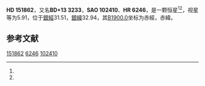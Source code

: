 {{Starbox begin
| name = HD 151862
}}
{{Starbox observe
| epoch = [[J2000.0|J2000.0]]
| constell = {{星座名待查}}<ref name=SIMBAD>{{cite web
 | url=http://simbad.u-strasbg.fr/simbad/sim-id?Ident=HR+6246
 | title=Pulsating variable Star
 | publisher=Centre de Données astronomiques de Strasbourg
 | work=SIMBAD
 | accessdate=2012-07-13
 | archive-date=2016-03-16
 | archive-url=https://web.archive.org/web/20160316113529/http://simbad.u-strasbg.fr/simbad/sim-id?Ident=HR+6246
 | dead-url=no
 }}</ref><ref name=DATA>{{cite web
 | url=http://vizier.u-strasbg.fr/viz-bin/VizieR-5?-out.add=.&-source=5050&-corr=PK=HR&-out.max=9999&HR=6246
 | title=VizieR Detailed Page
 | accessdate=2012-07-13
 | archive-date=2019-02-16
 | archive-url=https://web.archive.org/web/20190216085726/http://vizier.u-strasbg.fr/viz-bin/VizieR-5?-out.add=.&-source=5050&-corr=PK=HR&-out.max=9999&HR=6246
 | dead-url=no
 }}</ref>
| 星官 = 
| ra = {{RA|16|49|34.6}}<ref name=SIMBAD /><ref name=DATA />
| dec = {{DEC|+13|15|41}}<ref name=SIMBAD /><ref name=DATA />
| appmag_v = 5.91<ref name=SIMBAD /><ref name=DATA />
}}
{{Starbox character
| class = A1V<ref name=SIMBAD /><ref name=DATA />
| b-v = 0.03<ref name=SIMBAD /><ref name=DATA />
| u-b = -0.02<ref name=SIMBAD /><ref name=DATA />
| r-i = <ref name=SIMBAD /><ref name=DATA />
| variable = 
}}
{{Starbox astrometry
| radial_v = -0.02
| prop_mo_ra = -23
| parallax = 0.013
| p_error =
}}
{{Starbox catalog
| names =BD+13 3233，[[SAO星表|SAO]] 102410，[[HD星表|HD]] 151862，[[HR星表|HR]] 6246}}
{{Starbox reference |Simbad=HR+6246}}
{{Starbox end}}

'''HD 151862'''，又名'''BD+13 3233'''，'''SAO 102410'''、'''HR 6246'''，是一颗恒星<ref name=SIMBAD /><ref name=DATA />，视星等为5.91，位于[[銀道座標系|銀經]]31.51，[[銀道座標系|銀緯]]32.94，其[[B1900.0|B1900.0]]坐标为赤經{{RA|16|44|57.5}}，赤緯{{DEC|+13|32.94|8}}。

== 参考文献 ==
{{reflist}}

{{star-stub}}

[[Category:HD和HDE天體|151862]]
[[Category:HR天體|6246]]
[[Category:SAO天體|102410]]